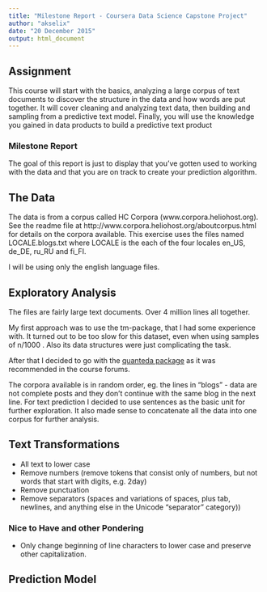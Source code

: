```yaml
---
title: "Milestone Report - Coursera Data Science Capstone Project"
author: "akselix"
date: "20 December 2015"
output: html_document
---
```


## Assignment

This course will start with the basics, analyzing a large corpus of text documents to discover the structure in the data and how words are put together. It will cover cleaning and analyzing text data, then building and sampling from a predictive text model. Finally, you will use the knowledge you gained in data products to build a predictive text product

### Milestone Report
The goal of this report is just to display that you've gotten used to working with the data and that you are on track to create your prediction algorithm.

## The Data
The data is from a corpus called HC Corpora (www.corpora.heliohost.org). See the readme file at http://www.corpora.heliohost.org/aboutcorpus.html for details on the corpora available. This exercise uses the files named LOCALE.blogs.txt where LOCALE is the each of the four locales en_US, de_DE, ru_RU and fi_FI.

I will be using only the english language files.

## Exploratory Analysis

The files are fairly large text documents. Over 4 million lines all together.

My first approach was to use the tm-package, that I had some experience with. It turned out to be too slow for this dataset, even when using samples of n/1000 . Also its data structures were just complicating the task.

After that I decided to go with the [quanteda package](https://cran.r-project.org/web/packages/quanteda/vignettes/quickstart.html) as it was recommended in the course forums.

The corpora available is in random order, eg. the lines in "blogs" - data are not complete posts and they don't continue with the same blog in the next line. For text prediction I decided to use sentences as the basic unit for further exploration. It also made sense to concatenate all the data into one corpus for further analysis.

## Text Transformations
- All text to lower case
- Remove numbers (remove tokens that consist only of numbers, but not words that start with digits, e.g. 2day)
- Remove punctuation
- Remove separators (spaces and variations of spaces, plus tab, newlines, and anything else in the Unicode "separator" category))


### Nice to Have and other Pondering
- Only change beginning of line characters to lower case and preserve other capitalization.

## Prediction Model




